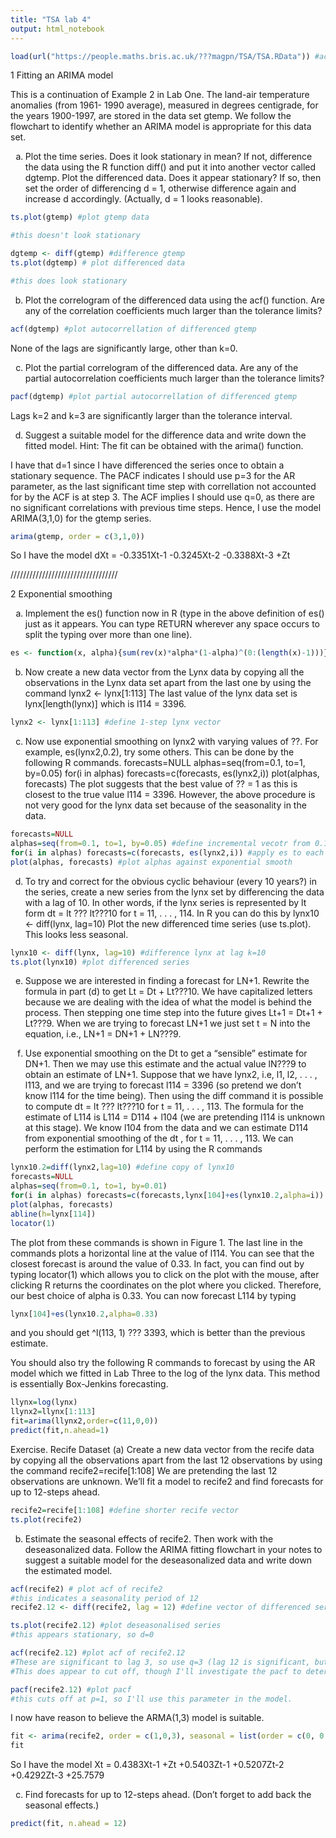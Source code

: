 ```yaml
---
title: "TSA lab 4"
output: html_notebook
---
```




```r
load(url("https://people.maths.bris.ac.uk/???magpn/TSA/TSA.RData")) #access data
```

1 Fitting an ARIMA model

This is a continuation of Example 2 in Lab One. The land-air temperature anomalies (from 1961-
1990 average), measured in degrees centigrade, for the years 1900-1997, are stored in the data set
gtemp. We follow the flowchart to identify whether an ARIMA model is appropriate for this data
set.


(a) Plot the time series. Does it look stationary in mean? If not, difference the data using the
R function diff() and put it into another vector called dgtemp. Plot the differenced data.
Does it appear stationary? If so, then set the order of differencing d = 1, otherwise difference
again and increase d accordingly. (Actually, d = 1 looks reasonable).

```r
ts.plot(gtemp) #plot gtemp data

#this doesn't look stationary

dgtemp <- diff(gtemp) #difference gtemp
ts.plot(dgtemp) # plot differenced data

#this does look stationary
```

(b) Plot the correlogram of the differenced data using the acf() function. Are any of the correlation
coefficients much larger than the tolerance limits?

```r
acf(dgtemp) #plot autocorrellation of differenced gtemp

```

None of the lags are significantly large, other than k=0.

(c) Plot the partial correlogram of the differenced data. Are any of the partial autocorrelation
coefficients much larger than the tolerance limits?

```r
pacf(dgtemp) #plot partial autocorrellation of differenced gtemp

```

Lags k=2 and k=3 are significantly larger than the tolerance interval.

(d) Suggest a suitable model for the difference data and write down the fitted model. Hint: The
fit can be obtained with the arima() function.

I have that d=1 since I have differenced the series once to obtain a stationary sequence. 
The PACF indicates I should use p=3 for the AR parameter, as the last significant time step with correllation not accounted for by the ACF is at step 3.
The ACF implies I should use q=0, as there are no significant correlations with previous time steps.
Hence, I use the model ARIMA(3,1,0) for the gtemp series.

```r
arima(gtemp, order = c(3,1,0))
```

So I have the model dXt = -0.3351Xt-1 -0.3245Xt-2 -0.3388Xt-3 +Zt

//////////////////////////////////

2 Exponential smoothing

(a) Implement the es() function now in R (type in the above definition of es() just as it appears.
You can type RETURN wherever any space occurs to split the typing over more than one
line).

```r
es <- function(x, alpha){sum(rev(x)*alpha*(1-alpha)^(0:(length(x)-1)))} #define es function
```


(b) Now create a new data vector from the Lynx data by copying all the observations in the Lynx
data set apart from the last one by using the command
lynx2 <- lynx[1:113]
The last value of the lynx data set is lynx[length(lynx)] which is l114 = 3396.

```r
lynx2 <- lynx[1:113] #define 1-step lynx vector
```


(c) Now use exponential smoothing on lynx2 with varying values of ??. For example, es(lynx2,0.2),
try some others. This can be done by the following R commands.
forecasts=NULL
alphas=seq(from=0.1, to=1, by=0.05)
for(i in alphas) forecasts=c(forecasts, es(lynx2,i))
plot(alphas, forecasts)
The plot suggests that the best value of ?? = 1 as this is closest to the true value l114 = 3396.
However, the above procedure is not very good for the lynx data set because of the seasonality
in the data.

```r
forecasts=NULL
alphas=seq(from=0.1, to=1, by=0.05) #define incremental vecotr from 0.1 to 1
for(i in alphas) forecasts=c(forecasts, es(lynx2,i)) #apply es to each alpha value
plot(alphas, forecasts) #plot alphas against exponential smooth

```


(d) To try and correct for the obvious cyclic behaviour (every 10 years?) in the series, create a
new series from the lynx set by differencing the data with a lag of 10. In other words, if the
lynx series is represented by lt form
dt = lt ??? lt???10 for t = 11, . . . , 114.
In R you can do this by
lynx10 <- diff(lynx, lag=10)
Plot the new differenced time series (use ts.plot). This looks less seasonal.

```r
lynx10 <- diff(lynx, lag=10) #difference lynx at lag k=10
ts.plot(lynx10) #plot differenced series
```


(e) Suppose we are interested in finding a forecast for LN+1. Rewrite the formula in part (d) to
get
Lt = Dt + Lt???10.
We have capitalized letters because we are dealing with the idea of what the model is behind
the process. Then stepping one time step into the future gives
Lt+1 = Dt+1 + Lt???9.
When we are trying to forecast LN+1 we just set t = N into the equation, i.e., LN+1 =
DN+1 + LN???9.



(f) Use exponential smoothing on the Dt to get a "sensible" estimate for DN+1. Then we may
use this estimate and the actual value lN???9 to obtain an estimate of LN+1.
Suppose that we have lynx2, i.e, l1, l2, . . . , l113, and we are trying to forecast l114 = 3396 (so
pretend we don't know l114 for the time being). Then using the diff command it is possible
to compute
dt = lt ??? lt???10 for t = 11, . . . , 113.
The formula for the estimate of L114 is
L114 = D114 + l104
(we are pretending l114 is unknown at this stage). We know l104 from the data and we can
estimate D114 from exponential smoothing of the dt
, for t = 11, . . . , 113. We can perform the
estimation for L114 by using the R commands

```r
lynx10.2=diff(lynx2,lag=10) #define copy of lynx10
forecasts=NULL
alphas=seq(from=0.1, to=1, by=0.01)
for(i in alphas) forecasts=c(forecasts,lynx[104]+es(lynx10.2,alpha=i))
plot(alphas, forecasts)
abline(h=lynx[114])
locator(1) 
```

The plot from these commands is shown in Figure 1. The last line in the commands plots a
horizontal line at the value of l114. You can see that the closest forecast is around the value of 0.33. In fact, you can find out by typing locator(1)
which allows you to click on the plot with the mouse, after clicking R returns the coordinates
on the plot where you clicked. Therefore, our best choice of alpha is 0.33. You can now
forecast L114 by typing

```r
lynx[104]+es(lynx10.2,alpha=0.33)
```

and you should get ^l(113, 1) ??? 3393, which is better than the previous estimate.

You should also try the following R commands to forecast by using the AR model which we fitted
in Lab Three to the log of the lynx data. This method is essentially Box-Jenkins forecasting.

```r
llynx=log(lynx)
llynx2=llynx[1:113]
fit=arima(llynx2,order=c(11,0,0))
predict(fit,n.ahead=1)
```

Exercise. Recife Dataset
(a) Create a new data vector from the recife data by copying all the observations apart from
the last 12 observations by using the command
recife2=recife[1:108]
We are pretending the last 12 observations are unknown. We'll fit a model to recife2 and
find forecasts for up to 12-steps ahead.

```r
recife2=recife[1:108] #define shorter recife vector
ts.plot(recife2)
```


(b) Estimate the seasonal effects of recife2. Then work with the deseasonalized data. Follow
the ARIMA fitting flowchart in your notes to suggest a suitable model for the deseasonalized
data and write down the estimated model.

```r
acf(recife2) # plot acf of recife2
#this indicates a seasonality period of 12
recife2.12 <- diff(recife2, lag = 12) #define vector of differenced series at lag 12

ts.plot(recife2.12) #plot deseasonalised series
#this appears stationary, so d=0

acf(recife2.12) #plot acf of recife2.12
#These are significant to lag 3, so use q=3 (lag 12 is significant, but I know the series holds a seasonal property so I can ignore this)
#This does appear to cut off, though I'll investigate the pacf to determine whether a non-zero parameter p is needed

pacf(recife2.12) #plot pacf
#this cuts off at p=1, so I'll use this parameter in the model.

```

I now have reason to believe the ARMA(1,3) model is suitable.

```r
fit <- arima(recife2, order = c(1,0,3), seasonal = list(order = c(0, 0, 0), period = 12)) #fit ARMA(1,3), seasonal model to the series
fit
```

So I have the model Xt = 0.4383Xt-1 +Zt  +0.5403Zt-1  +0.5207Zt-2  +0.4292Zt-3    +25.7579

(c) Find forecasts for up to 12-steps ahead. (Don't forget to add back the seasonal effects.)

```r
predict(fit, n.ahead = 12)
```

